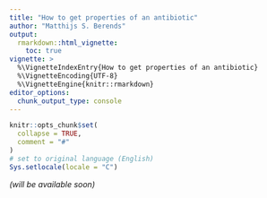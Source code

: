 ```yaml
---
title: "How to get properties of an antibiotic"
author: "Matthijs S. Berends"
output: 
  rmarkdown::html_vignette:
    toc: true
vignette: >
  %\VignetteIndexEntry{How to get properties of an antibiotic}
  %\VignetteEncoding{UTF-8}
  %\VignetteEngine{knitr::rmarkdown}
editor_options: 
  chunk_output_type: console
---
```


```r
knitr::opts_chunk$set(
  collapse = TRUE,
  comment = "#"
)
# set to original language (English)
Sys.setlocale(locale = "C")
```

*(will be available soon)*
